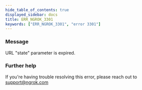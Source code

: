 ```yaml
---
hide_table_of_contents: true
displayed_sidebar: docs
title: ERR_NGROK_3301
keywords: ["ERR_NGROK_3301", "error 3301"]
---
```


### Message

URL "state" parameter is expired.

### Further help

If you're having trouble resolving this error, please reach out to [support@ngrok.com](mailto:support@ngrok.com?subject=Help%20with%20ERR_NGROK_3301)
